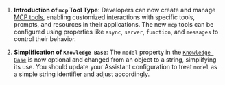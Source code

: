 1. **Introduction of `mcp` Tool Type**: Developers can now create and manage [MCP tools](https://api.vapi.ai/api#:~:text=McpTool), enabling customized interactions with specific tools, prompts, and resources in their applications. The new `mcp` tools can be configured using properties like `async`, `server`, `function`, and `messages` to control their behavior.

2. **Simplification of `Knowledge Base`**: The `model` property in the [`Knowledge Base`](https://api.vapi.ai/api#:~:text=KnowledgeBase) is now optional and changed from an object to a string, simplifying its use. You should update your Assistant configuration to treat `model` as a simple string identifier and adjust accordingly.